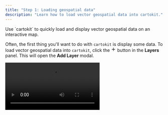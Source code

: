 ```yaml
---
title: "Step 1: Loading geospatial data"
description: "Learn how to load vector geospatial data into cartokit."
---
```




<Topline>
  Use `cartokit` to quickly load and display vector geospatial data on an
  interactive map.
</Topline>

Often, the first thing you'll want to do with `cartokit` is display some data. To load vector geospatial data into `cartokit`, click the <svg width="16" height="16" viewBox="0 0 24 24" fill="none" stroke="currentColor" stroke-width="2" stroke-linecap="round" stroke-linejoin="round" class="!inline"><line x1="12" y1="5" x2="12" y2="19" /><line x1="5" y1="12" x2="19" y2="12"/></svg> button in the **Layers** panel. This will open the **Add Layer** modal.

<Video src="/open-add-layer-modal.mp4" />

`cartokit` allows you to load geospatial data from either an API endpoint or a file on disk. For this example, we'll load a GeoJSON file of US counties pre-joined with unemployment data from `cartokit`'s public data catalog. Enter the following url into the **Endpoint** field:

```
https://pub-7182966c1afe48d3949439f93d0d4223.r2.dev/us-counties-unemployment.json
```

<Aside>
  cartokit currently only supports loading [GeoJSON](https://geojson.org/)
  datasets. If you have data in another format, you'll need to convert it to
  GeoJSON before loading it into cartokit. We recommend using
  [MapShaper](https://mapshaper.org/) or
  [`ogr2ogr`](https://gdal.org/programs/ogr2ogr.html) for this purpose. Support
  for additional formats is planned for future releases.
</Aside>

Next, give the layer a display name, such as "Unemployment Rate", in the **Display Name** field. Finally, click the **Add** button to add the layer to the map.

<Video src="/add-layer.mp4" />

That's it, we've successfully loaded our data into `cartokit`! But something else has also happened. If you click the **Open Editor** button, you'll see that `cartokit` has generated a JavaScript program using MapLibre GL JS for you.

<Video src="/open-editor.mp4" />

This program, when executed, will reproduce the map on screen exactly. We'll see that in action in a bit; first, let's visualize our data.
